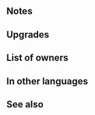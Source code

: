 {{Weapon Infobox
|tagid=SID_高貴な仮面＋
|image=wep_dg050
|weaponType=Dagger
|might=12
|range=2
|effect=At start of combat, if unit's HP ≥ 50%, grants Atk/Res+5 during combat, and also, if foe can make a follow-up attack, reduces damage from foe's first attack by 50%.<br>Effect:【Dagger ７】<br><br>【Dagger ７】<br>After combat, if unit attacked, inflicts Def/Res-７ on target and foes within 2 spaces of target through their next actions.
|cost=300
|exclusive=0
|statModifiers=0,12,0,0,0
|required=Courtly Mask
|intID=2215
|sort=85001
|value=15
|timingID=1
|abilityID=230
|limit1ID=42
|refinePaths=default
|refineSP=350
|refineMedals=500
|refineStones=50
|properties=
}}
==Notes==
{{Combat boosts}}{{DamagePercentageReduction}}{{IfUnitAttacked}}{{Penalties}}
==Upgrades==
{{Weapon Upgrade List}}
==List of owners==
{{Skill Hero List}}
==In other languages==
{{OtherLanguages
|english=Courtly Mask+
|japanese=高貴な仮面＋
|german=Edle Maske+
|spanishEU=Antifaz áulico +
|spanishLA=Antifaz real +
|french=Masque raffiné +
|italian=Masch. cortese+
|chineseTW=高貴的面具＋
|portuguese=Máscara cortejo+
}}
==See also==
{{See also skills|cond=Description LIKE '%if foe can make a follow-up attack, reduces damage from foe_s first attack%'|columns=3}}
{{Weapons Navbox}}